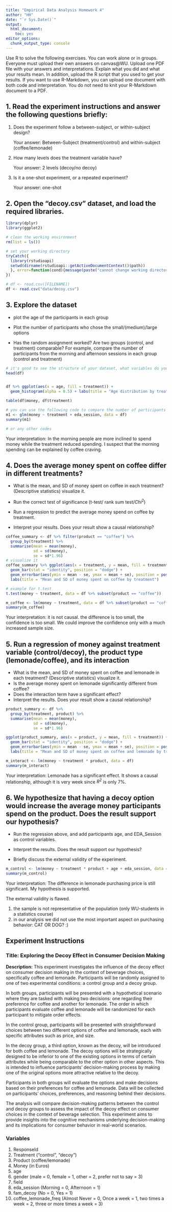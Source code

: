 ---
title: "Empirical Data Analysis Homework 4"
author: "HH"
date: "`r Sys.Date()`"
output: 
  html_document: 
    toc: yes
editor_options: 
  chunk_output_type: console
---

Use R to solve the following exercises. You can work alone or in groups. Everyone must upload their own answers on canvas\@WU. Upload one PDF file with your answers and interpretations. Explain what you did and what your results mean. In addition, upload the R script that you used to get your results. If you want to use R-Markdown, you can upload one document with both code and interpretation. You do not need to knit your R-Markdown document to a PDF.

## 1. Read the experiment instructions and answer the following questions briefly:

1.  Does the experiment follow a between-subject, or within-subject design?

    Your answer: Between-Subject (treatment/control) and within-subject (coffee/lemonade)

2.  How many levels does the treatment variable have?

    Your answer: 2 levels (decoy/no decoy)

3.  Is it a one-shot experiment, or a repeated experiment?

    Your answer: one-shot

## 2. Open the "decoy.csv" dataset, and load the required libraries.

```{r loading data and required libraries, message=FALSE, warning=FALSE}
library(dplyr)
library(ggplot2)

# clean the working environment
rm(list = ls())

# set your working directory
tryCatch({
  library(rstudioapi)
  setwd(dirname(rstudioapi::getActiveDocumentContext()$path))
  }, error=function(cond){message(paste("cannot change working directory"))
})

# df <- read.csv([FILENAME])
df <- read.csv("data/decoy.csv")
```

## 3. Explore the dataset

-   plot the age of the participants in each group

-   Plot the number of participants who chose the small/(medium)/large options

-   Has the random assignment worked? Are two groups (control, and treatment) comparable? For example, compare the number of participants from the morning and afternoon sessions in each group (control and treatment)

```{r Explore, message=FALSE, warning=FALSE}
# it's good to see the structure of your dataset, what variables do you have, what are their types, etc.
head(df)


df %>% ggplot(aes(x = age, fill = treatment)) + 
  geom_histogram(alpha = 0.5) + labs(title = "Age distribution by treatment group")

table(df$money, df$treatment)

# you can use the following code to compare the number of participants from the morning and afternoon sessions in each group
m1 <- glm(money ~ treatment + eda_session, data = df)
summary(m1)

# or any other codes

```

Your interpretation: In the morning people are more inclined to spend money while the treatment reduced spending. I suspect that the morning spending can be explained by coffee craving.

## 4. Does the average money spent on coffee differ in different treatments?

-   What is the mean, and SD of money spent on coffee in each treatment? (Descriptive statistics) visualize it.

-   Run the correct test of significance (t-test/ rank sum test/$Chi^2$)

-   Run a regression to predict the average money spend on coffee by treatment.

-   Interpret your results. Does your result show a causal relationship?

```{r Coffee}

coffee_summary <- df %>% filter(product == "coffee") %>%
  group_by(treatment) %>%
  summarise(mean = mean(money),
            sd = sd(money),
            se = sd*1.96) 
# visualize it
coffee_summary %>% ggplot(aes(x = treatment, y = mean, fill = treatment)) +
  geom_bar(stat = "identity", position = "dodge") +
  geom_errorbar(aes(ymin = mean - se, ymax = mean + se), position = position_dodge(0.9), width = 0.25) +
  labs(title = "Mean and SD of money spent on coffee by treatment")

# example for t.test
t.test(money ~ treatment, data = df %>% subset(product == "coffee"))

m_coffee <- lm(money ~ treatment, data = df %>% subset(product == "coffee"))
summary(m_coffee)

```

Your interpretation: it is not causal. the difference is too small, the confidence is too small. We could improve the confidence only with a much increased sample size. 

## 5. Run a regression of money against treatment variable (control/decoy), the product type (lemonade/coffee), and its interaction

-   What is the mean, and SD of money spent on coffee and lemonade in each treatment? (Descriptive statistics) visualize it.
-   Is the average money spent on lemonade significantly different from coffee?
-   Does the interaction term have a significant effect?
-   Interpret the results. Does your result show a causal relationship?

```{r}

product_summary <- df %>%
  group_by(treatment, product) %>%
  summarise(mean = mean(money),
            sd = sd(money),
            se = sd*1.96)

ggplot(product_summary, aes(x = product, y = mean, fill = treatment)) +
  geom_bar(stat = "identity", position = "dodge") +
  geom_errorbar(aes(ymin = mean - se, ymax = mean + se), position = position_dodge(0.9), width = 0.25) +
  labs(title = "Mean and SD of money spent on coffee and lemonade by treatment")

m_interact <- lm(money ~ treatment * product, data = df)
summary(m_interact)

```

Your interpretation: Lemonade has a significant effect. It shows a causal relationship, although it is very week since $R^2$ is only 7%.

## 6. We hypothesize that having a decoy option would increase the average money participants spend on the product. Does the result support our hypothesis?

-   Run the regression above, and add participants age, and EDA_Session as control variables.

-   Interpret the results. Does the result support our hypothesis?

-   Briefly discuss the external validity of the experiment.

```{r}

m_control <- lm(money ~ treatment * product + age + eda_session, data = df)
summary(m_control)

```



Your interpretation: The difference in lemonade purchasing price is still significant. My hypothesis is supported.

The external validity is flawed. 

1. the sample is not representative of the population (only WU-students in a statistics course)
2. in our analysis we did not use the most important aspect on purchasing behavior: CAT OR DOG? :)

## Experiment Instructions

### Title: Exploring the Decoy Effect in Consumer Decision Making

**Description:** This experiment investigates the influence of the decoy effect on consumer decision making in the context of beverage choices, specifically coffee and lemonade. Participants will be randomly assigned to one of two experimental conditions: a control group and a decoy group.

In both groups, participants will be presented with a hypothetical scenario where they are tasked with making two decisions: one regarding their preference for coffee and another for lemonade. The order in which participants evaluate coffee and lemonade will be randomized for each participant to mitigate order effects.

In the control group, participants will be presented with straightforward choices between two different options of coffee and lemonade, each with specific attributes such as price, and size.

In the decoy group, a third option, known as the decoy, will be introduced for both coffee and lemonade. The decoy options will be strategically designed to be inferior to one of the existing options in terms of certain attributes while being comparable to the other option in other aspects. This is intended to influence participants' decision-making process by making one of the original options more attractive relative to the decoy.

Participants in both groups will evaluate the options and make decisions based on their preferences for coffee and lemonade. Data will be collected on participants' choices, preferences, and reasoning behind their decisions.

The analysis will compare decision-making patterns between the control and decoy groups to assess the impact of the decoy effect on consumer choices in the context of beverage selection. This experiment aims to provide insights into the cognitive mechanisms underlying decision-making and its implications for consumer behavior in real-world scenarios.

### Variables

1.  ResponseId
2.  Treatment ("control", "decoy")
3.  Product (coffee/lemonade)
4.  Money (in Euros)
5.  age
6.  gender (male = 0, female = 1, other = 2, prefer not to say = 3)
7.  field
8.  eda_session (Morning = 0, Afternoon = 1)
9.  fam_decoy (No = 0, Yes = 1)
10. coffee_lemonade_freq (Almost Never = 0, Once a week = 1, two times a week = 2, three or more times a week = 3)
